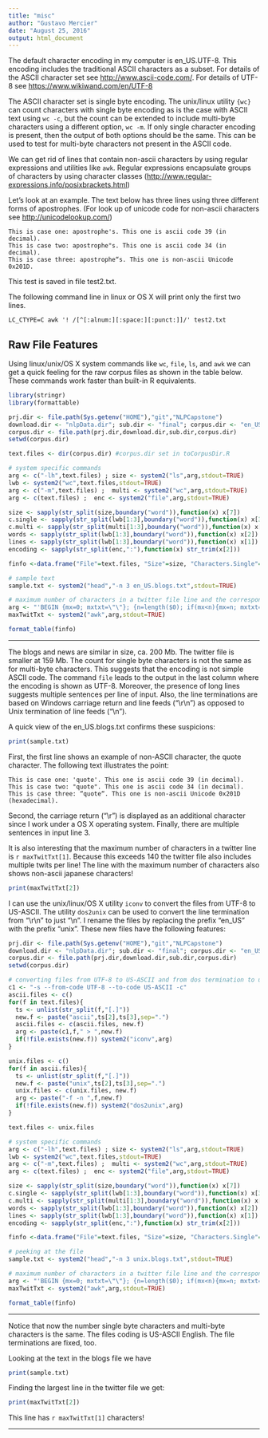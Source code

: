 ```yaml
---
title: "misc"
author: "Gustavo Mercier"
date: "August 25, 2016"
output: html_document
---
```

The default character encoding in my computer is en_US.UTF-8. This encoding includes the traditional ASCII characters as a subset. For details of the ASCII character set see
<http://www.ascii-code.com/>. For details of UTF-8 see <https://www.wikiwand.com/en/UTF-8>



The ASCII character set is single byte encoding. The unix/linux utility `{wc}` can count characters with single byte encoding as is the case with ASCII text using `wc -c`, but the count can be extended to include multi-byte characters using a different option, `wc -m`. If only single character encoding is present, then the output of both options should be the same. This can be used to test for multi-byte characters not present in the ASCII code.

We can get rid of lines that contain non-ascii characters by using regular expressions and utilities like `awk`. Regular expressions encapsulate groups of characters by using character classes (<http://www.regular-expressions.info/posixbrackets.html>)

Let's look at an example. The text below has three lines using three different forms of apostrophes. (For look up of unicode code for non-ascii characters see <http://unicodelookup.com/>)

```
This is case one: apostrophe's. This one is ascii code 39 (in decimal).
This is case two: apostrophe"s. This one is ascii code 34 (in decimal).
This is case three: apostrophe“s. This one is non-ascii Unicode 0x201D.
```

This test is saved in file test2.txt.

The following command line in linux or OS X will print only the first two lines.

```
LC_CTYPE=C awk '! /[^[:alnum:][:space:][:punct:]]/' test2.txt
```

## Raw File Features

Using linux/unix/OS X system commands like `wc`, `file`, `ls`, and `awk` we can get a quick feeling for the raw corpus files as shown in the table below. These commands work faster than built-in R equivalents.

```r
library(stringr)
library(formattable)

prj.dir <- file.path(Sys.getenv("HOME"),"git","NLPCapstone")
download.dir <- "nlpData.dir"; sub.dir <- "final"; corpus.dir <- "en_US"
corpus.dir <- file.path(prj.dir,download.dir,sub.dir,corpus.dir)
setwd(corpus.dir)

text.files <- dir(corpus.dir) #corpus.dir set in toCorpusDir.R

# system specific commands
arg <- c("-lh",text.files) ; size <- system2("ls",arg,stdout=TRUE)
lwb <- system2("wc",text.files,stdout=TRUE)
arg <- c("-m",text.files) ;  multi <- system2("wc",arg,stdout=TRUE)
arg <- c(text.files) ;  enc <- system2("file",arg,stdout=TRUE)

size <- sapply(str_split(size,boundary("word")),function(x) x[7])
c.single <- sapply(str_split(lwb[1:3],boundary("word")),function(x) x[3])
c.multi <- sapply(str_split(multi[1:3],boundary("word")),function(x) x[1])
words <- sapply(str_split(lwb[1:3],boundary("word")),function(x) x[2])
lines <- sapply(str_split(lwb[1:3],boundary("word")),function(x) x[1])
encoding <- sapply(str_split(enc,":"),function(x) str_trim(x[2]))

finfo <-data.frame("File"=text.files, "Size"=size, "Characters.Single"=c.single, "Characters.Multi"=c.multi, "Words"=words, "Lines"=lines, "Encoding"=encoding)

# sample text
sample.txt <- system2("head","-n 3 en_US.blogs.txt",stdout=TRUE)

# maximum number of characters in a twitter file line and the corresponding line
arg <- "'BEGIN {mx=0; mxtxt=\"\"}; {n=length($0); if(mx<n){mx=n; mxtxt=$0}}; END {print mx; print mxtxt}' en_US.twitter.txt"
maxTwitTxt <- system2("awk",arg,stdout=TRUE)

format_table(finfo)
```
***
The blogs and news are similar in size, ca. 200 Mb. The twitter file is smaller at 159 Mb. The count for single byte characters is not the same as for multi-byte characters. This suggests that the encoding is not simple ASCII code. The command `file` leads to the output in the last column where the encoding is shown as UTF-8. Moreover, the presence of long lines suggests multiple sentences per line of input. Also, the line terminations are based on Windows carriage return and line feeds ("\\r\\n") as opposed to Unix termination of line feeds ("\\n").

A quick view of the en_US.blogs.txt confirms these suspicions:

```r
print(sample.txt)
```

First, the first line shows an example of non-ASCII character, the quote character. The following text illustrates the point:

```
This is case one: 'quote'. This one is ascii code 39 (in decimal).
This is case two: "quote". This one is ascii code 34 (in decimal).
This is case three: “quote“. This one is non-ascii Unicode 0x201D (hexadecimal).
```

Second, the carriage return ("\\r") is displayed as an additional character since I work under a OS X operating system. Finally, there are multiple sentences in input line 3.

It is also interesting that the maximum number of characters in a twitter line is `r maxTwitTxt[1]`. Because this exceeds 140 the twitter file also includes multiple twits per line! The line with the maximum number of characters also shows non-ascii japanese characters!

```r
print(maxTwitTxt[2])
```

I can use the unix/linux/OS X utility `iconv` to convert the files from UTF-8 to US-ASCII. The utility `dos2unix` can be used to convert the line termination from "\\r\\n" to just "\\n". I rename the files by replacing the prefix "en_US" with the prefix "unix". These new files have the following features:

```r
prj.dir <- file.path(Sys.getenv("HOME"),"git","NLPCapstone")
download.dir <- "nlpData.dir"; sub.dir <- "final"; corpus.dir <- "en_US"
corpus.dir <- file.path(prj.dir,download.dir,sub.dir,corpus.dir)
setwd(corpus.dir)

# converting files from UTF-8 to US-ASCII and from dos termination to unix
c1 <- "-s --from-code UTF-8 --to-code US-ASCII -c"
ascii.files <- c()
for(f in text.files){
  ts <- unlist(str_split(f,"[.]"))
  new.f <- paste("ascii",ts[2],ts[3],sep=".")
  ascii.files <- c(ascii.files, new.f)
  arg <- paste(c1,f," > ",new.f)
  if(!file.exists(new.f)) system2("iconv",arg)
}

unix.files <- c()
for(f in ascii.files){
  ts <- unlist(str_split(f,"[.]"))
  new.f <- paste("unix",ts[2],ts[3],sep=".")
  unix.files <- c(unix.files, new.f)
  arg <- paste("-f -n ",f,new.f)
  if(!file.exists(new.f)) system2("dos2unix",arg)
}

text.files <- unix.files

# system specific commands
arg <- c("-lh",text.files) ; size <- system2("ls",arg,stdout=TRUE)
lwb <- system2("wc",text.files,stdout=TRUE)
arg <- c("-m",text.files) ;  multi <- system2("wc",arg,stdout=TRUE)
arg <- c(text.files) ;  enc <- system2("file",arg,stdout=TRUE)

size <- sapply(str_split(size,boundary("word")),function(x) x[7])
c.single <- sapply(str_split(lwb[1:3],boundary("word")),function(x) x[3])
c.multi <- sapply(str_split(multi[1:3],boundary("word")),function(x) x[1])
words <- sapply(str_split(lwb[1:3],boundary("word")),function(x) x[2])
lines <- sapply(str_split(lwb[1:3],boundary("word")),function(x) x[1])
encoding <- sapply(str_split(enc,":"),function(x) str_trim(x[2]))

finfo <-data.frame("File"=text.files, "Size"=size, "Characters.Single"=c.single, "Characters.Multi"=c.multi, "Words"=words, "Lines"=lines, "Encoding"=encoding)

# peeking at the file
sample.txt <- system2("head","-n 3 unix.blogs.txt",stdout=TRUE)

# maximum number of characters in a twitter file line and the corresponding line
arg <- "'BEGIN {mx=0; mxtxt=\"\"}; {n=length($0); if(mx<n){mx=n; mxtxt=$0}}; END {print mx; print mxtxt}' unix.twitter.txt"
maxTwitTxt <- system2("awk",arg,stdout=TRUE)

format_table(finfo)
```
****

Notice that now the number single byte characters and multi-byte characters is the same. The files coding is US-ASCII English. The file terminations are fixed, too.


Looking at the text in the blogs file we have

```r
print(sample.txt)
```

Finding the largest line in the twitter file we get:

```r
print(maxTwitTxt[2])
```

This line has `r maxTwitTxt[1]` characters!

***
